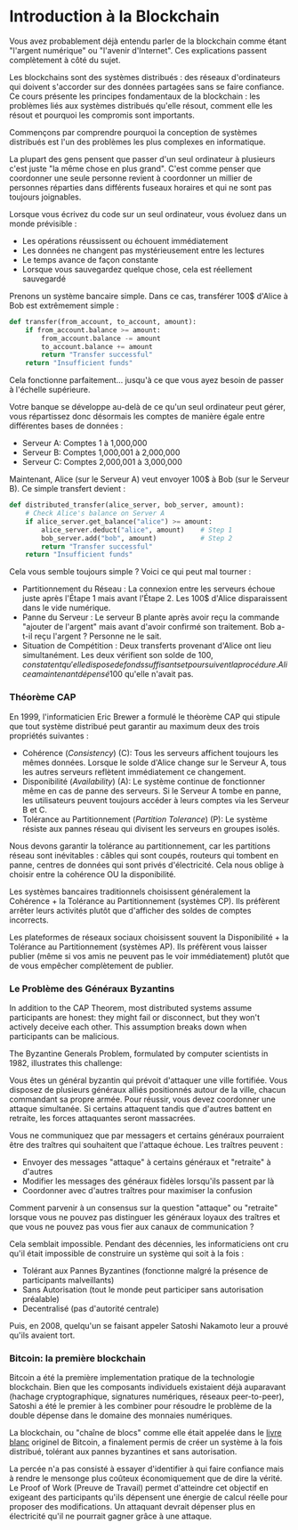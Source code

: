 
# Introduction à la Blockchain

Vous avez probablement déjà entendu parler de la blockchain comme étant "l'argent numérique" ou "l'avenir d'Internet". Ces explications passent complètement à côté du sujet.

Les blockchains sont des systèmes distribués : des réseaux d'ordinateurs qui doivent s'accorder sur des données partagées sans se faire confiance. Ce cours présente les principes fondamentaux de la blockchain : les problèmes liés aux systèmes distribués qu'elle résout, comment elle les résout et pourquoi les compromis sont importants.

Commençons par comprendre pourquoi la conception de systèmes distribués est l'un des problèmes les plus complexes en informatique.

<ArticleSection name="Systèmes Distribués" id="distributed-systems" level="h2" />

La plupart des gens pensent que passer d'un seul ordinateur à plusieurs c'est juste "la même chose en plus grand". C'est comme penser que coordonner une seule personne revient à coordonner un millier de personnes réparties dans différents fuseaux horaires et qui ne sont pas toujours joignables.

Lorsque vous écrivez du code sur un seul ordinateur, vous évoluez dans un monde prévisible :
- Les opérations réussissent ou échouent immédiatement
- Les données ne changent pas mystérieusement entre les lectures
- Le temps avance de façon constante
- Lorsque vous sauvegardez quelque chose, cela est réellement sauvegardé

Prenons un système bancaire simple. Dans ce cas, transférer 100$ d'Alice à Bob est extrêmement simple :

```python
def transfer(from_account, to_account, amount):
    if from_account.balance >= amount:
        from_account.balance -= amount
        to_account.balance += amount
        return "Transfer successful"
    return "Insufficient funds"
```

Cela fonctionne parfaitement... jusqu'à ce que vous ayez besoin de passer à l'échelle supérieure.

Votre banque se développe au-delà de ce qu'un seul ordinateur peut gérer, vous répartissez donc désormais les comptes de manière égale entre différentes bases de données :
- Serveur A: Comptes 1 à 1,000,000
- Serveur B: Comptes 1,000,001 à 2,000,000
- Serveur C: Comptes 2,000,001 à 3,000,000

Maintenant, Alice (sur le Serveur A) veut envoyer 100$ à Bob (sur le Serveur B). Ce simple transfert devient :

```python
def distributed_transfer(alice_server, bob_server, amount):
    # Check Alice's balance on Server A
    if alice_server.get_balance("alice") >= amount:
        alice_server.deduct("alice", amount)    # Step 1
        bob_server.add("bob", amount)           # Step 2
        return "Transfer successful"
    return "Insufficient funds"
```
Cela vous semble toujours simple ? Voici ce qui peut mal tourner :
- Partitionnement du Réseau : La connexion entre les serveurs échoue juste après l'Étape 1 mais avant l'Étape 2. Les 100$ d'Alice disparaissent dans le vide numérique.
- Panne du Serveur : Le serveur B plante après avoir reçu la commande "ajouter de l'argent" mais avant d'avoir confirmé son traitement. Bob a-t-il reçu l'argent ? Personne ne le sait.
- Situation de Compétition : Deux transferts provenant d'Alice ont lieu simultanément. Les deux vérifient son solde de 100$, constatent qu'elle dispose de fonds suffisants et poursuivent la procédure. Alice a maintenant dépensé 100$ qu'elle n'avait pas.

### Théorème CAP

En 1999, l'informaticien Eric Brewer a formulé le théorème CAP qui stipule que tout système distribué peut garantir au maximum deux des trois propriétés suivantes :
- Cohérence (*Consistency*) (C): Tous les serveurs affichent toujours les mêmes données. Lorsque le solde d'Alice change sur le Serveur A, tous les autres serveurs reflètent immédiatement ce changement.
- Disponibilité (*Availability*) (A): Le système continue de fonctionner même en cas de panne des serveurs. Si le Serveur A tombe en panne, les utilisateurs peuvent toujours accéder à leurs comptes via les Serveur B et C.
- Tolérance au Partitionnement (*Partition Tolerance*) (P): Le système résiste aux pannes réseau qui divisent les serveurs en groupes isolés.

Nous devons garantir la tolérance au partitionnement, car les partitions réseau sont inévitables : câbles qui sont coupés, routeurs qui tombent en panne, centres de données qui sont privés d'électricité. Cela nous oblige à choisir entre la cohérence OU la disponibilité.

Les systèmes bancaires traditionnels choisissent généralement la Cohérence + la Tolérance au Partitionnement (systèmes CP). Ils préfèrent arrêter leurs activités plutôt que d'afficher des soldes de comptes incorrects.

Les plateformes de réseaux sociaux choisissent souvent la Disponibilité + la Tolérance au Partitionnement (systèmes AP). Ils préfèrent vous laisser publier (même si vos amis ne peuvent pas le voir immédiatement) plutôt que de vous empêcher complètement de publier.

### Le Problème des Généraux Byzantins

In addition to the CAP Theorem, most distributed systems assume participants are honest: they might fail or disconnect, but they won't actively deceive each other. This assumption breaks down when participants can be malicious.

The Byzantine Generals Problem, formulated by computer scientists in 1982, illustrates this challenge:

Vous êtes un général byzantin qui prévoit d'attaquer une ville fortifiée. Vous disposez de plusieurs généraux alliés positionnés autour de la ville, chacun commandant sa propre armée. Pour réussir, vous devez coordonner une attaque simultanée. Si certains attaquent tandis que d'autres battent en retraite, les forces attaquantes seront massacrées.

Vous ne communiquez que par messagers et certains généraux pourraient être des traîtres qui souhaitent que l'attaque échoue. Les traîtres peuvent :
- Envoyer des messages "attaque" à certains généraux et "retraite" à d'autres
- Modifier les messages des généraux fidèles lorsqu'ils passent par là
- Coordonner avec d'autres traîtres pour maximiser la confusion

Comment parvenir à un consensus sur la question "attaque" ou "retraite" lorsque vous ne pouvez pas distinguer les généraux loyaux des traîtres et que vous ne pouvez pas vous fier aux canaux de communication ?

Cela semblait impossible. Pendant des décennies, les informaticiens ont cru qu'il était impossible de construire un système qui soit à la fois :
- Tolérant aux Pannes Byzantines (fonctionne malgré la présence de participants malveillants)
- Sans Autorisation (tout le monde peut participer sans autorisation préalable)
- Decentralisé (pas d'autorité centrale)

Puis, en 2008, quelqu'un se faisant appeler Satoshi Nakamoto leur a prouvé qu'ils avaient tort.

### Bitcoin: la première blockchain

Bitcoin a été la première implementation pratique de la technologie blockchain. Bien que les composants individuels existaient déjà auparavant (hachage cryptographique, signatures numériques, réseaux peer-to-peer), Satoshi a été le premier à les combiner pour résoudre le problème de la double dépense dans le domaine des monnaies numériques.

La blockchain, ou "chaîne de blocs" comme elle était appelée dans le [livre blanc](https://bitcoin.org/bitcoin.pdf) originel de Bitcoin, a finalement permis de créer un système à la fois distribué, tolérant aux pannes byzantines et sans autorisation.

La percée n'a pas consisté à essayer d'identifier à qui faire confiance mais à rendre le mensonge plus coûteux économiquement que de dire la vérité. Le Proof of Work (Preuve de Travail) permet d'atteindre cet objectif en exigeant des participants qu'ils dépensent une énergie de calcul réelle pour proposer des modifications. Un attaquant devrait dépenser plus en électricité qu'il ne pourrait gagner grâce à une attaque.